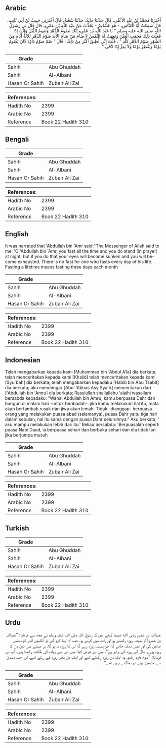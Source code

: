 ## Arabic


<div dir="rtl" lang="ar" style={{fontSize:'larger',backgroundColor:'#f8f9fa',padding:20}}>
أَخْبَرَنَا مُحَمَّدُ بْنُ عَبْدِ الأَعْلَى، قَالَ حَدَّثَنَا خَالِدٌ، حَدَّثَنَا شُعْبَةُ، قَالَ أَخْبَرَنِي حَبِيبُ بْنُ أَبِي ثَابِتٍ، قَالَ سَمِعْتُ أَبَا الْعَبَّاسِ، - هُوَ الشَّاعِرُ - يُحَدِّثُ عَنْ عَبْدِ اللَّهِ بْنِ عَمْرٍو، قَالَ قَالَ لِي رَسُولُ اللَّهِ صلى الله عليه وسلم ‏"‏ يَا عَبْدَ اللَّهِ بْنَ عَمْرٍو إِنَّكَ تَصُومُ الدَّهْرَ وَتَقُومُ اللَّيْلَ وَإِنَّكَ إِذَا فَعَلْتَ ذَلِكَ هَجَمَتِ الْعَيْنُ وَنَفِهَتْ لَهُ النَّفْسُ لاَ صَامَ مَنْ صَامَ الأَبَدَ صَوْمُ الدَّهْرِ ثَلاَثَةُ أَيَّامٍ مِنَ الشَّهْرِ صَوْمُ الدَّهْرِ كُلِّهِ ‏"‏ ‏.‏ قُلْتُ إِنِّي أُطِيقُ أَكْثَرَ مِنْ ذَلِكَ ‏.‏ قَالَ ‏"‏ صُمْ صَوْمَ دَاوُدَ كَانَ يَصُومُ يَوْمًا وَيُفْطِرُ يَوْمًا وَلاَ يَفِرُّ إِذَا لاَقَى ‏"‏ ‏.‏
</div>
<div style={{backgroundColor:'#f8f9fa',padding:20, marginBottom: 10}}><table> <thead> <tr> <th>Grade</th> <th></th> </tr> </thead> <tbody> <tr><td>Sahih</td><td>Abu Ghuddah</td></tr><tr><td>Sahih</td><td>Al-Albani</td></tr><tr><td>Hasan Or Sahih</td><td>Zubair Ali Zai</td></tr></tbody></table><table> <thead> <tr> <th>References:</th> <th></th> </tr> </thead> <tbody><tr><td>Hadith No</td><td>2399</td></tr><tr><td>Arabic No</td><td>2399</td></tr><tr><td>Reference</td><td>Book 22 Hadith 310</td></tr></tbody></table></div>

## Bengali


<div dir="ltr" lang="bn" style={{fontSize:'larger',backgroundColor:'#f8f9fa',padding:20}}>

</div>
<div style={{backgroundColor:'#f8f9fa',padding:20, marginBottom: 10}}><table> <thead> <tr> <th>Grade</th> <th></th> </tr> </thead> <tbody> <tr><td>Sahih</td><td>Abu Ghuddah</td></tr><tr><td>Sahih</td><td>Al-Albani</td></tr><tr><td>Hasan Or Sahih</td><td>Zubair Ali Zai</td></tr></tbody></table><table> <thead> <tr> <th>References:</th> <th></th> </tr> </thead> <tbody><tr><td>Hadith No</td><td>2399</td></tr><tr><td>Arabic No</td><td>2399</td></tr><tr><td>Reference</td><td>Book 22 Hadith 310</td></tr></tbody></table></div>

## English


<div dir="ltr" lang="en" style={{fontSize:'larger',backgroundColor:'#f8f9fa',padding:20}}>
It was narrated that 'Abdullah bin 'Amr said:"The Messenger of Allah said to me: 'O 'Abdullah bin 'Amr, you fast all the time and you do stand (in prayer) at night, but if you do that your eyes will become sunken and you will become exhausted. There is no fast for one who fasts every day of his life. Fasting a lifetime means fasting three days each month
</div>
<div style={{backgroundColor:'#f8f9fa',padding:20, marginBottom: 10}}><table> <thead> <tr> <th>Grade</th> <th></th> </tr> </thead> <tbody> <tr><td>Sahih</td><td>Abu Ghuddah</td></tr><tr><td>Sahih</td><td>Al-Albani</td></tr><tr><td>Hasan Or Sahih</td><td>Zubair Ali Zai</td></tr></tbody></table><table> <thead> <tr> <th>References:</th> <th></th> </tr> </thead> <tbody><tr><td>Hadith No</td><td>2399</td></tr><tr><td>Arabic No</td><td>2399</td></tr><tr><td>Reference</td><td>Book 22 Hadith 310</td></tr></tbody></table></div>

## Indonesian


<div dir="ltr" lang="id" style={{fontSize:'larger',backgroundColor:'#f8f9fa',padding:20}}>
Telah mengabarkan kepada kami [Muhammad bin 'Abdul A'la] dia berkata; telah menceritakan kepada kami [Khalid] telah menceritakan kepada kami [Syu'bah] dia berkata; telah mengabarkan kepadaku [Habib bin Abu Tsabit] dia berkata; aku mendengar [Abul 'Abbas Asy Sya'ir] menceritakan dari ['Abdullah bin 'Amru] dia berkata; Rasulullah shallallahu 'alaihi wasallam bersabda kepadaku: "Wahai Abdullah bin Amru, kamu berpuasa Dahr dan bangun di malam hari -untuk beribadah-. jika kamu melakukan hal itu, mata akan bertambah rusak dan jiwa akan lemah. Tidak -dianggap- berpuasa orang yang melakukan puasa abad (selamanya), puasa Dahr yaitu tiga hari dalam sebulan, hal itu sama dengan puasa Dahr seluruhnya." Aku berkata; ' aku mampu melakukan lebih dari itu.' Beliau bersabda: 'Berpuasalah seperti puasa Nabi Daud, ia berpuasa sehari dan berbuka sehari dan dia tidak lari jika berjumpa musuh
</div>
<div style={{backgroundColor:'#f8f9fa',padding:20, marginBottom: 10}}><table> <thead> <tr> <th>Grade</th> <th></th> </tr> </thead> <tbody> <tr><td>Sahih</td><td>Abu Ghuddah</td></tr><tr><td>Sahih</td><td>Al-Albani</td></tr><tr><td>Hasan Or Sahih</td><td>Zubair Ali Zai</td></tr></tbody></table><table> <thead> <tr> <th>References:</th> <th></th> </tr> </thead> <tbody><tr><td>Hadith No</td><td>2399</td></tr><tr><td>Arabic No</td><td>2399</td></tr><tr><td>Reference</td><td>Book 22 Hadith 310</td></tr></tbody></table></div>

## Turkish


<div dir="ltr" lang="tr" style={{fontSize:'larger',backgroundColor:'#f8f9fa',padding:20}}>

</div>
<div style={{backgroundColor:'#f8f9fa',padding:20, marginBottom: 10}}><table> <thead> <tr> <th>Grade</th> <th></th> </tr> </thead> <tbody> <tr><td>Sahih</td><td>Abu Ghuddah</td></tr><tr><td>Sahih</td><td>Al-Albani</td></tr><tr><td>Hasan Or Sahih</td><td>Zubair Ali Zai</td></tr></tbody></table><table> <thead> <tr> <th>References:</th> <th></th> </tr> </thead> <tbody><tr><td>Hadith No</td><td>2399</td></tr><tr><td>Arabic No</td><td>2399</td></tr><tr><td>Reference</td><td>Book 22 Hadith 310</td></tr></tbody></table></div>

## Urdu


<div dir="rtl" lang="ur" style={{fontSize:'larger',backgroundColor:'#f8f9fa',padding:20}}>
عبداللہ بن عمرو رضی الله عنہما کہتے ہیں کہ رسول اللہ صلی اللہ علیہ وسلم نے مجھ سے فرمایا: ”عبداللہ بن عمرو! تم ہمیشہ روزہ رکھتے ہو اور رات میں کرتے ہو، جب تم ایسا کرو گے تو آنکھیں اندر کو دھنس جائیں گی اور نفس تھک جائے گا، جو ہمیشہ روزہ رہے گا اس کا روزہ نہ ہو گا، ہر مہینے میں تین دن کا روزہ پورے سال کے روزہ کے برابر ہے“، میں نے عرض کیا: میں اس سے زیادہ کی طاقت رکھتا ہوں، آپ نے فرمایا: ”صوم داود رکھو، وہ ایک دن روزہ رکھتے تھے اور ایک دن بغیر روزہ کے رہتے تھے، اور جب دشمن سے مڈبھیڑ ہوتی تو بھاگتے نہیں تھے“۔
</div>
<div style={{backgroundColor:'#f8f9fa',padding:20, marginBottom: 10}}><table> <thead> <tr> <th>Grade</th> <th></th> </tr> </thead> <tbody> <tr><td>Sahih</td><td>Abu Ghuddah</td></tr><tr><td>Sahih</td><td>Al-Albani</td></tr><tr><td>Hasan Or Sahih</td><td>Zubair Ali Zai</td></tr></tbody></table><table> <thead> <tr> <th>References:</th> <th></th> </tr> </thead> <tbody><tr><td>Hadith No</td><td>2399</td></tr><tr><td>Arabic No</td><td>2399</td></tr><tr><td>Reference</td><td>Book 22 Hadith 310</td></tr></tbody></table></div>